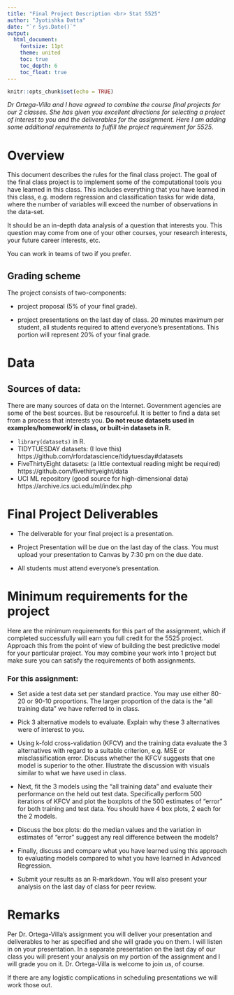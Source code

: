 ```yaml
---
title: "Final Project Description <br> Stat 5525"
author: "Jyotishka Datta"
date: "`r Sys.Date()`"
output: 
  html_document:
    fontsize: 11pt
    theme: united
    toc: true
    toc_depth: 6
    toc_float: true
---
```


```r
knitr::opts_chunk$set(echo = TRUE)
```

*Dr Ortega-Villa and I have agreed to combine the course final projects for our 2 classes. She has given you excellent directions for selecting a project of interest to you and the deliverables for the assignment. Here I am adding some additional requirements to fulfill the project requirement for 5525*.


# Overview


This document describes the rules for the final class project. The goal of the final class project is to implement some of the computational tools you have learned in this class. This includes everything that you have learned in this class, e.g. modern regression and classification tasks for wide data, where the number of variables will exceed the number of observations in the data-set. 

It should be an in-depth data analysis of a question that interests you. This question may come from one of your other courses, your research interests, your future career interests, etc.

You can work in teams of two if you prefer. 

## Grading scheme

The project consists of two-components:

-  project proposal (5% of your final grade).

- project presentations on the last day of class. 20 minutes maximum per student, all students required to attend everyone's presentations. This portion will represent 20% of
your final grade.


# Data 

## Sources of data: 

There are many sources of data on the Internet. Government agencies are some of the best sources.
But be resourceful. It is better to find a data set from a process that interests you. **Do not reuse datasets used in examples/homework/ in class, or built-in datasets in R.**

- `library(datasets)` in R.  
-  TIDYTUESDAY datasets: (I love this) https://github.com/rfordatascience/tidytuesday#datasets
-  FiveThirtyEight datasets: (a little contextual reading might be required) https://github.com/fivethirtyeight/data
-  UCI ML repository (good source for high-dimensional data) https://archive.ics.uci.edu/ml/index.php 


<!-- # Implementation and Analysis -->


<!-- 1.  Sparse Regression: Compare and contrast penalized regression and Bayesian shrinkage priors for large $p$, small $n$ data. -->
<!-- 2.  High-dimensional Classification problem for large $p$, small $n$ data: compare between different methods: e.g. Logistic regression with $\ell_1$ penalty.  -->

<!-- ## Rules  -->

<!-- 1.  This is a mini-research project - each student will choose one of the above problems and one data-set to analyze. If you want to work on a different problem/data-set, that is fine too, but you will need my prior approval.  -->

<!-- 2.  Ideally you'd choose a different data-set than the ones shown in class or labs and choose at least two methods to compare.  -->

<!-- 3.  Your prese will be due by the final day of the class.   -->

# Final Project Deliverables 

-  The deliverable for your final project is a presentation.

-  Project Presentation will be due on the last day of the class.  You must upload your presentation to Canvas by 7:30 pm on the due date. 

-  All students must attend everyone's presentation.



# Minimum requirements for the project 

Here are the minimum requirements for this part of the assignment, which if completed successfully will earn you full credit for the 5525 project. Approach this from the point of view of building the best predictive model for your particular project. You may combine your work into 1 project but make sure you can satisfy the requirements of both assignments.

### For this assignment:

-  Set aside a test data set per standard practice. You may use either 80-20 or 90-10 proportions. The larger proportion of the data is the "all training data" we have referred to in class.

-  Pick 3 alternative models to evaluate. Explain why these 3 alternatives were of interest to you.

-  Using k-fold cross-validation (KFCV) and the training data evaluate the 3 alternatives with regard to a suitable criterion, e.g. MSE or misclassification error. Discuss whether the KFCV suggests that one model is superior to the other. Illustrate the discussion with visuals similar to what we have used in class. 

-  Next, fit the 3 models using the "all training data" and evaluate their performance on the held out test data. Specifically perform 500 iterations of KFCV and plot the boxplots of the 500 estimates of "error" for both training and test data. You should have 4 box plots, 2 each for the 2 models.

-  Discuss the box plots: do the median values and the variation in estimates of "error" suggest any real difference between the models?

-  Finally, discuss and compare what you have learned using this approach to evaluating models compared to what you have learned in Advanced Regression.

- Submit your results as an R-markdown. You will also present your analysis on the last day of class for peer review. 



# Remarks

Per Dr. Ortega-Villa's assignment you will deliver your presentation and deliverables  to her as specified and she will grade you on them. I will listen in on your presentation. In a separate presentation on the last day of our class you will present your analysis on my portion of the assignment and I will grade you on it. Dr. Ortega-Villa is welcome to join us, of course.

If there are any logistic complications in scheduling presentations we will work those out.



